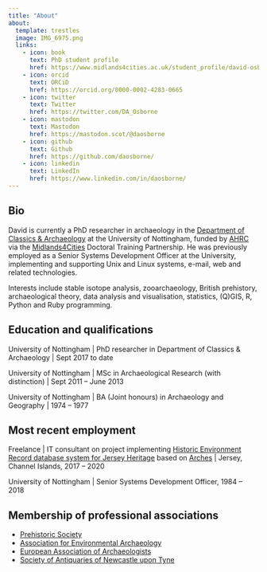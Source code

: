 ```yaml
---
title: "About"
about:
  template: trestles
  image: IMG_6975.png
  links:
    - icon: book
      text: PhD student profile
      href: https://www.midlands4cities.ac.uk/student_profile/david-osborne/
    - icon: orcid
      text: ORCiD
      href: https://orcid.org/0000-0002-4283-0665
    - icon: twitter
      text: Twitter
      href: https://twitter.com/DA_Osborne
    - icon: mastodon
      text: Mastodon
      href: https://mastodon.scot/@daosborne
    - icon: github
      text: Github
      href: https://github.com/daosborne/
    - icon: linkedin
      text: LinkedIn
      href: https://www.linkedin.com/in/daosborne/
---
```


## Bio
David is currently a PhD researcher in archaeology in the
[Department of Classics & Archaeology](https://www.nottingham.ac.uk/humanities/departments/classics-and-archaeology/)
at the University of Nottingham, funded by [AHRC](https://www.ukri.org/councils/ahrc/) via the
[Midlands4Cities](https://www.midlands4cities.ac.uk/) Doctoral Training Partnership.
He was previously employed as a Senior Systems Development Officer at the
University, implementing and supporting Unix and Linux systems, e-mail,
web and related technologies.

Interests include stable isotope analysis, zooarchaeology, British prehistory,
archaeological theory, data analysis and visualisation, statistics, (Q)GIS, R, Python and Ruby programming.

## Education and qualifications
University of Nottingham |
PhD researcher in Department of Classics & Archaeology | Sept 2017 to date

University of Nottingham |
MSc in Archaeological Research (with distinction) | Sept 2011 -- June 2013

University of Nottingham |
BA (Joint honours) in Archaeology and Geography | 1974 -- 1977

## Most recent employment
Freelance | IT consultant on project implementing
[Historic Environment Record database system for Jersey Heritage](https://her.jerseyheritage.org)
based on [Arches](https://www.archesproject.org) |
Jersey, Channel Islands, 2017 -- 2020

University of Nottingham | Senior Systems Development Officer, 1984 -- 2018

## Membership of professional associations
- [Prehistoric Society](https://www.prehistoricsociety.org/)
- [Association for Environmental Archaeology](https://envarch.net/)
- [European Association of Archaeologists](https://www.e-a-a.org/)
- [Society of Antiquaries of Newcastle upon Tyne](https://www.newcastle-antiquaries.org.uk/)
